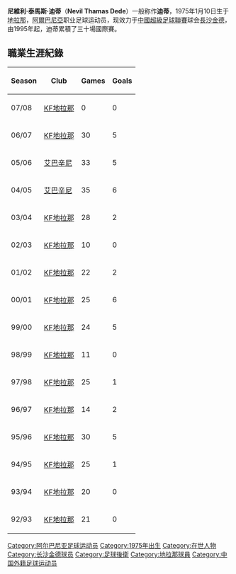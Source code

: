 {{Football player infobox |
  playername = 迪蒂|
  image = [[File:Nevil_Dede.png|240px]]|
  fullname = Nevil Thamas Dede|
  nickname =|
  dateofbirth = {{birth date and age|1975|1|10}} |
  cityofbirth =[[地拉那|地拉那]] |
  countryofbirth = [[阿爾巴尼亞|阿爾巴尼亞]] |
  currentclub  = [[長沙金德|長沙金德]] |
  clubnumber = 5 |
  position = [[後衛_(足球)|後衛]] |
  youthyears = <!--No info--> |
  youthclubs = <!--No info--> |
  years = 1992-04<br>2004-06<br>2006-08<br>2008<br>2009- |
  clubs = {{flagicon|Albania}} [[KF地拉那|KF地拉那]]<br>{{flagicon|Albania}} [[愛尔巴桑尼足球俱樂部|艾巴辛尼]]<br>{{flagicon|Albania}} [[KF地拉那|KF地拉那]]<br>{{flagicon|China}} [[長沙金德|長沙金德]]<br>{{flagicon|Albania}}[[愛尔巴桑尼足球俱樂部|艾巴辛尼]] |
  caps(goals) = 255 (24)<br> {{0}}68 (11)<br>54 (6)<br>? (?)|
  nationalyears = 1995-|
  nationalteam = {{flagicon|Albania}} [[阿爾巴尼亞國家足球隊|阿爾巴尼亞]] |
  nationalcaps(goals) = 30 (0)|
  pcupdate = April 23, 2008 |
  ntupdate = April 23, 2008
}}
'''尼維利·泰馬斯·迪蒂'''（'''Nevil Thamas Dede'''）一般称作'''迪蒂'''，1975年1月10日生于[[地拉那|地拉那]]，[[阿爾巴尼亞|阿爾巴尼亞]]职业足球运动员，现效力于[[中國超級足球聯賽|中國超級足球聯賽]]球会[[長沙金德|長沙金德]]，由1995年起，迪蒂累積了三十場國際賽。

==職業生涯紀錄==
{| class="wikitable"
|-
! Season
! Club
! Games
! Goals
|-
| 07/08
| [[KF地拉那|KF地拉那]]
| 0
| 0
|-
| 06/07
| [[KF地拉那|KF地拉那]]
| 30
| 5
|-
| 05/06
| [[愛尔巴桑尼足球俱樂部|艾巴辛尼]]
| 33
| 5
|-
| 04/05
| [[愛尔巴桑尼足球俱樂部|艾巴辛尼]]
| 35
| 6
|-
| 03/04
| [[KF地拉那|KF地拉那]]
| 28
| 2
|-
| 02/03
| [[KF地拉那|KF地拉那]]
| 10
| 0
|-
| 01/02
| [[KF地拉那|KF地拉那]]
| 22
| 2
|-
| 00/01
| [[KF地拉那|KF地拉那]]
| 25
| 6
|-
| 99/00
| [[KF地拉那|KF地拉那]]
| 24
| 5
|-
| 98/99
| [[KF地拉那|KF地拉那]]
| 11
| 0
|-
| 97/98
| [[KF地拉那|KF地拉那]]
| 25
| 1
|-
| 96/97
| [[KF地拉那|KF地拉那]]
| 14
| 2
|-
| 95/96
| [[KF地拉那|KF地拉那]]
| 30
| 5
|-
| 94/95
| [[KF地拉那|KF地拉那]]
| 25
| 1
|-
| 93/94
| [[KF地拉那|KF地拉那]]
| 20
| 0
|-
| 92/93
| [[KF地拉那|KF地拉那]]
| 21
| 0
 
|}

{{DEFAULTSORT:Dede, Nevil}}
[[Category:阿尔巴尼亚足球运动员|Category:阿尔巴尼亚足球运动员]]
[[Category:1975年出生|Category:1975年出生]]
[[Category:在世人物|Category:在世人物]]
[[Category:长沙金德球员|Category:长沙金德球员]]
[[Category:足球後衛|Category:足球後衛]]
[[Category:地拉那球員|Category:地拉那球員]]
[[Category:中国外籍足球运动员|Category:中国外籍足球运动员]]